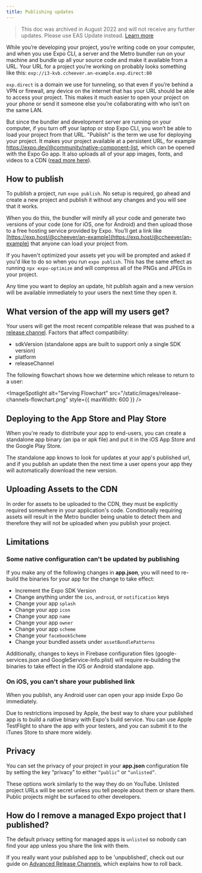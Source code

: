 ```yaml
---
title: Publishing updates
---
```



> This doc was archived in August 2022 and will not receive any further updates. Please use EAS Update instead. [Learn more](/eas-update/introduction)

While you’re developing your project, you’re writing code on your
computer, and when you use Expo CLI, a server and the Metro bundler run on your machine and bundle up all your source code and make
it available from a URL. Your URL for a project you’re working on
probably looks something like this:
`exp://i3-kvb.ccheever.an-example.exp.direct:80`

`exp.direct` is a domain we use for tunneling, so that even if you’re
behind a VPN or firewall, any device on the internet that has your URL
should be able to access your project. This makes it much easier to open
your project on your phone or send it someone else you’re collaborating
with who isn’t on the same LAN.

But since the bundler and development server are running on your computer, if you
turn off your laptop or stop Expo CLI, you won’t be able to load your
project from that URL. "Publish" is the term we use for deploying your
project. It makes your project available at a persistent URL, for
example https://expo.dev/@community/native-component-list, which can be
opened with the Expo Go app. It also uploads all of your app images,
fonts, and videos to a CDN ([read more
here](how-expo-works.md#publishingdeploying-an-expo-app-in-production)).

## How to publish

To publish a project, run `expo publish`. No setup is required, go ahead and create a new project
and publish it without any changes and you will see that it works.

When you do this, the bundler will minify all your code and generate
two versions of your code (one for iOS, one for Android) and then upload
those to a free hosting service provided by Expo. You’ll get a link like [https://exp.host/@ccheever/an-example](https://exp.host/@ccheever/an-example)
that anyone can load your project from.

If you haven't optimized your assets yet you will be prompted and asked
if you'd like to do so when you run `expo publish`. This has the same effect
as running `npx expo-optimize` and will compress all of the PNGs and JPEGs in your project.

Any time you want to deploy an update, hit publish again and a new
version will be available immediately to your users the next time they
open it.

## What version of the app will my users get?

Your users will get the most recent compatible release that was pushed to a [release channel](./release-channels). Factors that affect compatibility:

- sdkVersion (standalone apps are built to support only a single SDK version)
- platform
- releaseChannel

The following flowchart shows how we determine which release to return to a user:

<ImageSpotlight
alt="Serving Flowchart"
src="/static/images/release-channels-flowchart.png"
style={{ maxWidth: 600 }}
/>

## Deploying to the App Store and Play Store

When you're ready to distribute your app to end-users, you can create a
standalone app binary (an ipa or apk file) and put it in the iOS App
Store and the Google Play Store.

The standalone app knows to look for updates at your app's published
url, and if you publish an update then the next time a user opens your
app they will automatically download the new version.

## Uploading Assets to the CDN

In order for assets to be uploaded to the CDN, they must be explicitly required somewhere in your application's code. Conditionally requiring assets will result in the Metro bundler being unable to detect them and therefore they will not be uploaded when you publish your project.

## Limitations

### Some native configuration can't be updated by publishing

If you make any of the following changes in **app.json**, you will need to
re-build the binaries for your app for the change to take effect:

- Increment the Expo SDK Version
- Change anything under the `ios`, `android`, or `notification` keys
- Change your app `splash`
- Change your app `icon`
- Change your app `name`
- Change your app `owner`
- Change your app `scheme`
- Change your `facebookScheme`
- Change your bundled assets under `assetBundlePatterns`

Additionally, changes to keys in Firebase configuration files (google-services.json and GoogleService-Info.plist) will require re-building the binaries to take effect in the iOS or Android standalone app.

### On iOS, you can't share your published link

When you publish, any Android user can open your app inside Expo Go immediately.

Due to restrictions imposed by Apple, the best way to share your published app is
to build a native binary with Expo's build service. You can use Apple TestFlight to
share the app with your testers, and you can submit it to the iTunes Store to share
more widely.

## Privacy

You can set the privacy of your project in your **app.json** configuration
file by setting the key “privacy” to either `“public”` or `“unlisted”`.

These options work similarly to the way they do on YouTube. Unlisted
project URLs will be secret unless you tell people about them or share
them. Public projects might be surfaced to other developers.

## How do I remove a managed Expo project that I published?

The default privacy setting for managed apps is `unlisted` so nobody can find your app unless you share the link with them.

If you really want your published app to be 'unpublished', check out our guide on [Advanced Release Channels](./advanced-release-channels), which explains how to roll back.
